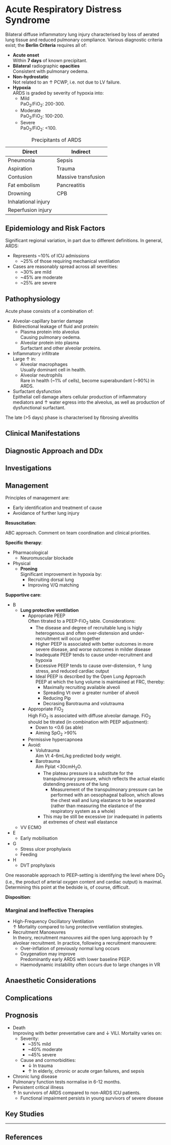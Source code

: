 # Acute Respiratory Distress Syndrome

Bilateral diffuse inflammatory lung injury characterised by loss of aerated lung tissue and reduced pulmonary compliance. Various diagnostic criteria exist; the **Berlin Criteria** requires all of:

* **Acute onset**\
Within **7 days** of known precipitant.
* **Bilateral** radiographic **opacities**\
Consistent with pulmonary oedema.
* **Non-hydrostatic**\
Not related to an ↑ PCWP, i.e. not due to LV failure.
* **Hypoxia**\
ARDS is graded by severity of hypoxia into:
    * Mild\
    PaO~2~/FiO~2~: 200-300.
    * Moderate\
    PaO~2~/FiO~2~: 100-200.
    * Severe\
    PaO~2~/FiO~2~: <100. 

:::column-margin
| Direct              | Indirect           |
| ------------------- | ------------------ |
| Pneumonia           | Sepsis             |
| Aspiration          | Trauma             |
| Contusion           | Massive transfusion|
| Fat embolism        | Pancreatitis       |
| Drowning            | CPB                |
| Inhalational injury |                    |
| Reperfusion injury  |                    |

: Precipitants of ARDS
:::

## Epidemiology and Risk Factors

Significant regional variation, in part due to different definitions. In general, ARDS:

* Represents ~10% of ICU admissions
    * ~25% of those requiring mechanical ventilation
* Cases are reasonably spread across all severities:
    * ~30% are mild
    * ~45% are moderate
    * ~25% are severe

## Pathophysiology

Acute phase consists of a combination of:

* Alveolar-capillary barrier damage\
Bidirectional leakage of fluid and protein:
    * Plasma protein into alveolus\
    Causing pulmonary oedema.
    * Alveolar protein into plasma\
    Surfactant and other alveolar proteins.
* Inflammatory infiltrate\
Large ↑ in:
    * Alveolar macrophages\
    Usually dominant cell in health.
    * Alveolar neutrophils\
    Rare in health (~1% of cells), become superabundant (~90%) in ARDS.
* Surfactant dysfunction\
Epithelial cell damage alters cellular production of inflammatory mediators and ↑ water egress into the alveolus, as well as production of dysfunctional surfactant.


The late (>5 days) phase is characterised by fibrosing alveolitis

## Clinical Manifestations

## Diagnostic Approach and DDx

## Investigations

## Management

:::info
Principles of management are:

* Early identification and treatment of cause
* Avoidance of further lung injury
:::

**Resuscitation**:\

ABC approach. Comment on team coordination and clinical priorities.

**Specific therapy**:

* Pharmacological
    * Neuromuscular blockade
* Physical
    * **Proning**\
    Significant improvement in hypoxia by:
        * Recruiting dorsal lung
        * Improving V/Q matching

**Supportive care**:

* B
    * **Lung protective ventilation**\
        * Appropriate PEEP\
        Often titrated to a PEEP-FiO~2~ table. Considerations:
            * The disease and degree of recruitable lung is higly heterogenous and often over-distension and under-recruitment will occur together
            * Higher PEEP is associated with better outcomes in more severe disease, and worse outcomes in milder disease
            * Inadequate PEEP tends to cause under-recruitment and hypoxia
            * Excessive PEEP tends to cause over-distension, ↑ lung stress, and reduced cardiac output
            * Ideal PEEP is described by the Open Lung Approach\
            PEEP at which the lung volume is maintained at FRC, thereby:
                * Maximally recruiting available alveoli
                * Spreading Vt over a greater number of alveoli
                * Reducing Pip
                * Decrasing Barotrauma and volutrauma
        * Appropriate FiO~2~\
        High FiO~2~ is associated with diffuse alveolar damage. FiO~2~ should be titrated (in combination with PEEP adjustment):
            * Down to <0.6 (as able)
            * Aiming SpO~2~ >90%
        * Permissive hypercapnoea\
        * Avoid:
            * Volutrauma\
            Aim Vt 4-6mL/kg predicted body weight.
            * Barotrauma\
            Aim Pplat <30cmH~2~O.
                * The plateau pressure is a substitute for the transpulmonary pressure, which reflects the actual elastic distending pressure of the lung
                    * Measurement of the transpulmonary pressure can be performed with an oesophageal balloon, which allows the chest wall and lung elastance to be separated (rather than measuring the elastance of the respiratory system as a whole)
                * This may be still be excessive (or inadequate) in patients at extremes of chest wall elastance
    * VV ECMO
* E
    * Early mobilisation 
* G
    * Stress ulcer prophylaxis
    * Feeding
* H
    * DVT prophylaxis
 

:::column-margin
One reasonable approach to PEEP-setting is identifying the level where DO~2~ (i.e., the product of arterial oxygen content and cardiac output) is maximal. Determining this point at the bedside is, of course, difficult.
:::

**Disposition**:

### Marginal and Ineffective Therapies

* High-Frequency Oscillatory Ventilation\
↑ Mortality compared to lung protective ventilation strategies.
* Recruitment Manoeuvres\
In theory, recruitment manouvres aid the open lung approach by ↑ alvolear recruitment. In practice, following a recruitment manouvere:
    * Over-inflation of previously normal lung occurs
    * Oxygenation may improve\
    Predominantly early ARDS with lower baseline PEEP.
    * Haemodynamic instability often occurs due to large changes in VR

## Anaesthetic Considerations

## Complications

## Prognosis

* Death\
Improving with better preventative care and ↓ VILI. Mortality varies on:
    * Severity:
        * ~35% mild
        * ~40% moderate
        * ~45% severe
    * Cause and cormorbidities:
        * ↓ In trauma
        * ↑ In elderly, chronic or acute organ failures, and sepsis
* Chronic lung disease\
Pulmonary function tests normalise in 6-12 months.
* Persistent critical illness\
↑ In survivors of ARDS compared to non-ARDS ICU patients.
    * Functional impairment persists in young survivors of severe disease

## Key Studies



---

## References